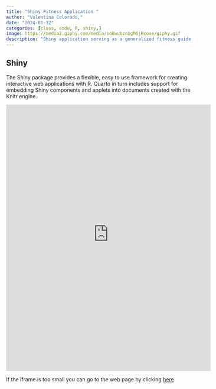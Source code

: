 ```yaml
---
title: "Shiny Fitness Application "
author: "Valentina Colorado,"
date: "2024-01-12"
categories: [class, code, R, shiny,]
image: https://media2.giphy.com/media/soUwubznXgM6jHcoxe/giphy.gif
description: "Shiny application serving as a generalized fitness guide. This tool assists users in calculating metrics like basic metabolic rate (BMR), total daily energy expenditure (TDEE),  macronutrients, and even generating personalized meal plans via the ChatGPT API."
---
```



## Shiny 

The Shiny package provides a flexible, easy to use framework for creating interactive web applications with R. Quarto in turn includes support for embedding Shiny components and applets into documents created with the Knitr engine.

::: {}
```{=html}
 <iframe id="example1" src="https://valentina-colorado-myfitnessfriend.shinyapps.io/myFitnessFriend/" style="border: none; width: 110%; height: 720px" frameborder="0"></iframe>
```
:::


If the iframe is too small you can go to the web page by clicking [here](https://valentina-colorado-myfitnessfriend.shinyapps.io/myFitnessFriend/)